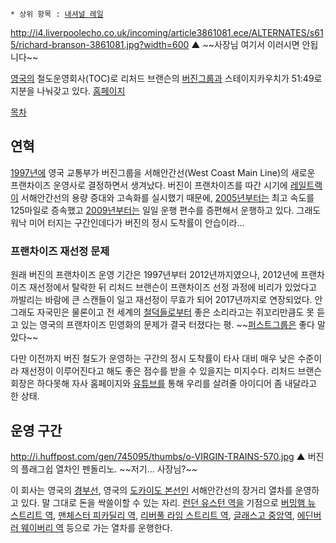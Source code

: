  * 상위 항목 : [[내셔널 레일]]

http://i4.liverpoolecho.co.uk/incoming/article3861081.ece/ALTERNATES/s615/richard-branson-3861081.jpg?width=600
▲ ~~사장님 여기서 이러시면 안됩니다~~

[[영국]]의 철도운영회사(TOC)로 리처드 브랜슨의 [[버진그룹]]과 스테이지카우치가 51:49로 지분을 나눠갖고 있다. [http://www.virgintrains.co.uk/ 홈페이지]

[[목차]]
== 연혁 ==
[[1997년]]에 영국 교통부가 버진그룹을 서해안간선(West Coast Main Line)의 새로운 프랜차이즈 운영사로 결정하면서 생겨났다. 버진이 프랜차이즈를 따간 시기에 [[레일트랙]]이 서해안간선의 용량 증대와 고속화를 실시했기 때문에, [[2005년]]부터는 최고 속도를 125마일로 증속했고 [[2009년]]부터는 일일 운행 편수를 증편해서 운행하고 있다. 그래도 워낙 미어 터지는 구간인데다가 버진의 정시 도착률이 안습이라...

=== 프랜차이즈 재선정 문제 ===
원래 버진의 프랜차이즈 운영 기간은 1997년부터 2012년까지였으나, 2012년에 프랜차이즈 재선정에서 탈락한 뒤 리처드 브랜슨이 프랜차이즈 선정 과정에 비리가 있었다고 까발리는 바람에 큰 스캔들이 일고 재선정이 무효가 되어 2017년까지로 연장되었다. 안 그래도 자국민은 물론이고 전 세계의 [[철덕]]들로부터 좋은 소리라고는 쥐꼬리만큼도 못 듣고 있는 영국의 프랜차이즈 민영화의 문제가 결국 터졌다는 평. ~~[[퍼스트그룹]]은 좋다 말았다~~

다만 이전까지 버진 철도가 운영하는 구간의 정시 도착률이 타사 대비 매우 낮은 수준이라 재선정이 이루어진다고 해도 좋은 점수를 받을 수 있을지는 미지수다. 리처드 브랜슨 회장은 하다못해 자사 홈페이지와 [[유튜브]]를 통해 우리를 살려줄 아이디어 좀 내달라고 한 상태.

== 운영 구간 ==
http://i.huffpost.com/gen/745095/thumbs/o-VIRGIN-TRAINS-570.jpg
▲ 버진의 플래그쉽 열차인 펜돌리노. ~~저기... 사장님?~~

이 회사는 영국의 [[경부선]], 영국의 [[도카이도 본선]]인 서해안간선의 장거리 열차를 운영하고 있다. 말 그대로 돈을 싹쓸이할 수 있는 자리. [[런던 유스턴 역]]을 기점으로 [[버밍햄 뉴 스트리트 역]], [[맨체스터 피카딜리 역]], [[리버풀 라임 스트리트 역]], [[글래스고 중앙역]], [[에딘버러 웨이버리 역]] 등으로 가는 열차를 운행한다.
